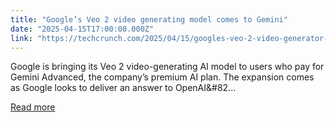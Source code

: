 ```yaml
---
title: "Google’s Veo 2 video generating model comes to Gemini"
date: "2025-04-15T17:00:00.000Z"
link: "https://techcrunch.com/2025/04/15/googles-veo-2-video-generator-comes-to-gemini/"
---
```


Google is bringing its Veo 2 video-generating AI model to users who pay for Gemini Advanced, the company&#8217;s premium AI plan. The expansion comes as Google looks to deliver an answer to OpenAI&#82...

[Read more](https://techcrunch.com/2025/04/15/googles-veo-2-video-generator-comes-to-gemini/)
